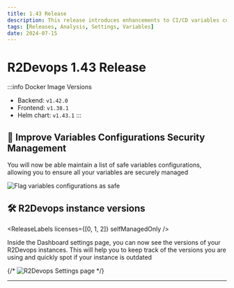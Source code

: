 ```yaml
---
title: 1.43 Release
description: This release introduces enhancements to CI/CD variables controls and R2Devops instances versions information.
tags: [Releases, Analysis, Settings, Variables]
date: 2024-07-15
---
```


# R2Devops 1.43 Release


:::info Docker Image Versions
- Backend: `v1.42.0`
- Frontend: `v1.38.1`
- Helm chart: `v1.43.1`
:::

<!--truncate-->

## 🔧 Improve Variables Configurations Security Management

<ReleaseLabels licenses={[2]} selfManagedOnly />

You will now be able maintain a list of safe variables configurations, allowing you to ensure all your variables are securely managed

![Flag variables configurations as safe](./flag_variables_conf.gif)

## 🛠️ R2Devops instance versions 

<ReleaseLabels licenses={[0, 1, 2]} selfManagedOnly />

Inside the Dashboard settings page, you can now see the versions of your R2Devops instances. This will help you to keep track of the versions you are using and quickly spot if your instance is outdated

{/* ![R2Devops Settings page](./r2devops_settings.gif) */}

-----

<ReleaseBottomButton />